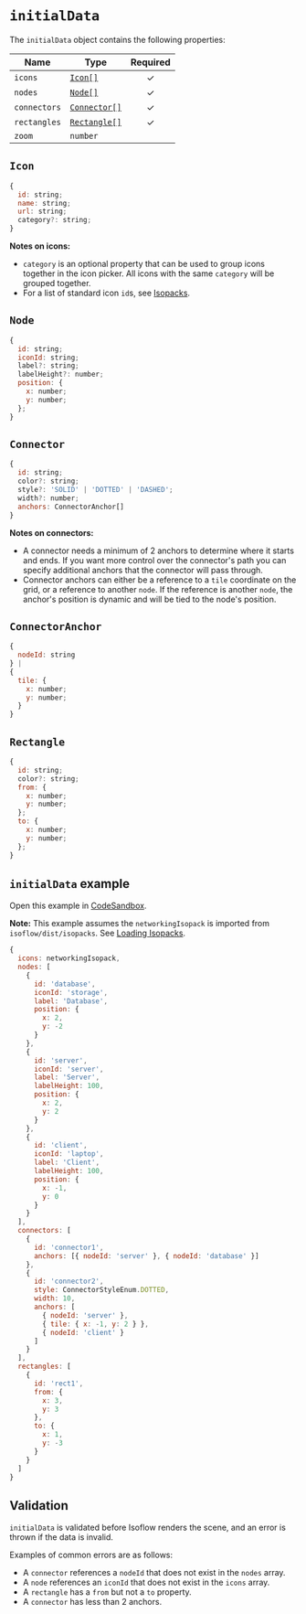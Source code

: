 # `initialData`

The `initialData` object contains the following properties:

| Name | Type | Required |
| --- | --- | :---: |
| `icons` | [`Icon[]`](#icon) | ✓ |
| `nodes` | [`Node[]`](#node) | ✓ |
| `connectors` | [`Connector[]`](#connector) | ✓ |
| `rectangles` | [`Rectangle[]`](#rectangle) | ✓ |
| `zoom` | `number` |  |

## `Icon`

```js
{
  id: string;
  name: string;
  url: string;
  category?: string;
}
```

**Notes on icons:**
- `category` is an optional property that can be used to group icons together in the icon picker.  All icons with the same `category` will be grouped together.
- For a list of standard icon `id`s, see [Isopacks](isopacks#icon-ids).

## `Node`

```js
{
  id: string;
  iconId: string;
  label?: string;
  labelHeight?: number;
  position: {
    x: number;
    y: number;
  };
}
```

## `Connector`

```js
{
  id: string;
  color?: string;
  style?: 'SOLID' | 'DOTTED' | 'DASHED';
  width?: number;
  anchors: ConnectorAnchor[]
}
```

**Notes on connectors:**
- A connector needs a minimum of 2 anchors to determine where it starts and ends.
If you want more control over the connector's path you can specify additional anchors that the connector will pass through.
- Connector anchors can either be a reference to a `tile` coordinate on the grid, or a reference to another `node`.
If the reference is another `node`, the anchor's position is dynamic and will be tied to the node's position.

## `ConnectorAnchor`

```js
{
  nodeId: string 
} |
{
  tile: {
    x: number;
    y: number;
  }
}
```

## `Rectangle`

```js
{
  id: string;
  color?: string;
  from: {
    x: number;
    y: number;
  };
  to: {
    x: number;
    y: number;
  };
}
```

## `initialData` example
Open this example in [CodeSandbox](https://codesandbox.io/p/sandbox/github/markmanx/isoflow/tree/main).

**Note:** This example assumes the `networkingIsopack` is imported from `isoflow/dist/isopacks`. See [Loading Isopacks](isopacks).

```js
{
  icons: networkingIsopack,
  nodes: [
    {
      id: 'database',
      iconId: 'storage',
      label: 'Database',
      position: {
        x: 2,
        y: -2
      }
    },
    {
      id: 'server',
      iconId: 'server',
      label: 'Server',
      labelHeight: 100,
      position: {
        x: 2,
        y: 2
      }
    },
    {
      id: 'client',
      iconId: 'laptop',
      label: 'Client',
      labelHeight: 100,
      position: {
        x: -1,
        y: 0
      }
    }
  ],
  connectors: [
    {
      id: 'connector1',
      anchors: [{ nodeId: 'server' }, { nodeId: 'database' }]
    },
    {
      id: 'connector2',
      style: ConnectorStyleEnum.DOTTED,
      width: 10,
      anchors: [
        { nodeId: 'server' },
        { tile: { x: -1, y: 2 } },
        { nodeId: 'client' }
      ]
    }
  ],
  rectangles: [
    {
      id: 'rect1',
      from: {
        x: 3,
        y: 3
      },
      to: {
        x: 1,
        y: -3
      }
    }
  ]
}
```

## Validation
`initialData` is validated before Isoflow renders the scene, and an error is thrown if the data is invalid.

Examples of common errors are as follows:
- A `connector` references a `nodeId` that does not exist in the `nodes` array.
- A `node` references an `iconId` that does not exist in the `icons` array.
- A `rectangle` has a `from` but not a `to` property.
- A `connector` has less than 2 anchors.